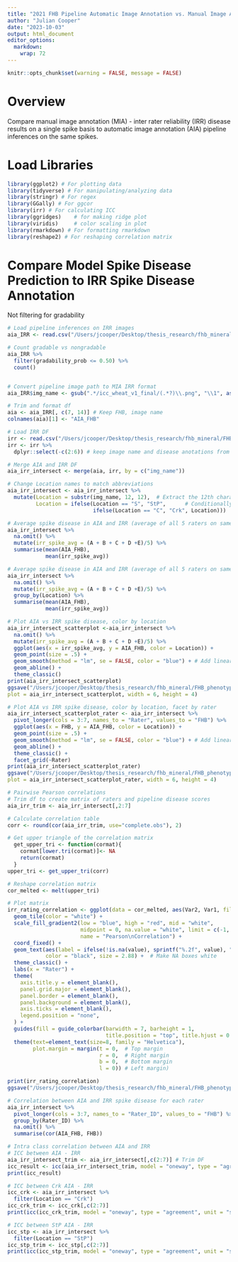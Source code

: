 ```yaml
---
title: "2021 FHB Pipeline Automatic Image Annotation vs. Manual Image Annotation - Inter Rater Reliability; Spike"
author: "Julian Cooper"
date: "2023-10-03"
output: html_document
editor_options: 
  markdown: 
    wrap: 72
---
```


```r
knitr::opts_chunk$set(warning = FALSE, message = FALSE) 
```

# Overview

Compare manual image annotation (MIA) - inter rater reliability (IRR)
disease results on a single spike basis to automatic image annotation
(AIA) pipeline inferences on the same spikes. 

# Load Libraries
```r

library(ggplot2) # For plotting data
library(tidyverse) # For manipulating/analyzing data
library(stringr) # For regex
library(GGally) # For ggcor
library(irr) # For calculating ICC
library(ggridges)    # for making ridge plot
library(viridis)     # color scaling in plot
library(rmarkdown) # For formatting rmarkdown
library(reshape2) # For reshaping correlation matrix

```

# Compare Model Spike Disease Prediction to IRR Spike Disease Annotation
Not filtering for gradability
```r

# Load pipeline inferences on IRR images
aia_IRR <- read.csv("/Users/jcooper/Desktop/thesis_research/fhb_mineral/FHB_phenotyping_pipeline/automatic_image_annotation/2021model/raw_data/results_summary_v1-icc-icc_model_2021_vertical.csv")

# Count gradable vs nongradable
aia_IRR %>%
  filter(gradability_prob <= 0.50) %>%
  count()


# Convert pipeline image path to MIA IRR format
aia_IRR$img_name <- gsub(".*/icc_wheat_v1_final/(.*?)\\.png", "\\1", as.character(aia_IRR$img_path))

# Trim and format df
aia <- aia_IRR[, c(7, 14)] # Keep FHB, image name
colnames(aia)[1] <- "AIA_FHB"

# Load IRR DF
irr <- read.csv("/Users/jcooper/Desktop/thesis_research/fhb_mineral/FHB_phenotyping_pipeline/manual_image_annotation/inter_rater_reliability_annotations/data/2022/wheat2022_mia_inter_rater_reliabilit.csv")
irr <- irr %>%
  dplyr::select(-c(2:6)) # keep image name and disease anotations from Raters A-E

# Merge AIA and IRR DF
aia_irr_intersect <- merge(aia, irr, by = c("img_name"))

# Change Location names to match abbreviations
aia_irr_intersect <- aia_irr_intersect %>%
  mutate(Location = substr(img_name, 12, 12),  # Extract the 12th character, S for Saint_Paul or C for Crookston
         Location = ifelse(Location == "S", "StP",      # Conditionally replace 'S' with 'StP'
                           ifelse(Location == "C", "Crk", Location)))   # Conditionally replace 'C' with 'Crk'

# Average spike disease in AIA and IRR (average of all 5 raters on same spike)
aia_irr_intersect %>%
  na.omit() %>% 
  mutate(irr_spike_avg = (A + B + C + D +E)/5) %>%
  summarise(mean(AIA_FHB),
            mean(irr_spike_avg))

# Average spike disease in AIA and IRR (average of all 5 raters on same spike), by location
aia_irr_intersect %>%
  na.omit() %>% 
  mutate(irr_spike_avg = (A + B + C + D +E)/5) %>%
  group_by(Location) %>%
  summarise(mean(AIA_FHB),
            mean(irr_spike_avg))

# Plot AIA vs IRR spike disease, color by location
aia_irr_intersect_scatterplot <-aia_irr_intersect %>%
  na.omit() %>% 
  mutate(irr_spike_avg = (A + B + C + D +E)/5) %>%
  ggplot(aes(x = irr_spike_avg, y = AIA_FHB, color = Location)) +
  geom_point(size = .5) +
  geom_smooth(method = "lm", se = FALSE, color = "blue") + # Add linear regression line 
  geom_abline() + 
  theme_classic()
print(aia_irr_intersect_scatterplot)
ggsave("/Users/jcooper/Desktop/thesis_research/fhb_mineral/FHB_phenotyping_pipeline/automatic_image_annotation/2021model/aia_mia_irr_spike/results/aia_irr_spike_scatterplot.png",
plot = aia_irr_intersect_scatterplot, width = 6, height = 4)

# Plot AIA vs IRR spike disease, color by location, facet by rater
aia_irr_intersect_scatterplot_rater <- aia_irr_intersect %>%
  pivot_longer(cols = 3:7, names_to = "Rater", values_to = "FHB") %>%
  ggplot(aes(x = FHB, y = AIA_FHB, color = Location)) +
  geom_point(size = .5) +
  geom_smooth(method = "lm", se = FALSE, color = "blue") + # Add linear regression line 
  geom_abline() + 
  theme_classic() +
  facet_grid(~Rater)
print(aia_irr_intersect_scatterplot_rater)
ggsave("/Users/jcooper/Desktop/thesis_research/fhb_mineral/FHB_phenotyping_pipeline/automatic_image_annotation/2021model/aia_mia_irr_spike/results/aia_irr_spike_scatterplot_rater.png",
plot = aia_irr_intersect_scatterplot_rater, width = 6, height = 4)

# Pairwise Pearson correlations
# Trim df to create matrix of raters and pipeline disease scores
aia_irr_trim <- aia_irr_intersect[,2:7] 

# Calculate correlation table
corr <- round(cor(aia_irr_trim, use="complete.obs"), 2)

# Get upper triangle of the correlation matrix
  get_upper_tri <- function(cormat){
    cormat[lower.tri(cormat)]<- NA
    return(cormat)
  }
upper_tri <- get_upper_tri(corr)

# Reshape correlation matrix
cor_melted <- melt(upper_tri)

# Plot matrix
irr_rating_correlation <- ggplot(data = cor_melted, aes(Var2, Var1, fill = value)) +
  geom_tile(color = "white") +
  scale_fill_gradient2(low = "blue", high = "red", mid = "white",
                       midpoint = 0, na.value = "white", limit = c(-1, 1), space = "Lab",
                       name = "Pearson\nCorrelation") +
  coord_fixed() +
  geom_text(aes(label = ifelse(!is.na(value), sprintf("%.2f", value), "")),
            color = "black", size = 2.88) +  # Make NA boxes white
  theme_classic() +
  labs(x = "Rater") +
  theme(
    axis.title.y = element_blank(),
    panel.grid.major = element_blank(),
    panel.border = element_blank(),
    panel.background = element_blank(),
    axis.ticks = element_blank(),
    legend.position = "none",
  ) +
  guides(fill = guide_colorbar(barwidth = 7, barheight = 1,
                               title.position = "top", title.hjust = 0.5)) +
  theme(text=element_text(size=8, family = "Helvetica"),
        plot.margin = margin(t = 0,  # Top margin
                             r = 0,  # Right margin
                             b = 0,  # Bottom margin
                             l = 0)) # Left margin)

print(irr_rating_correlation)
ggsave("/Users/jcooper/Desktop/thesis_research/fhb_mineral/FHB_phenotyping_pipeline/automatic_image_annotation/2021model/aia_mia_irr_spike/results/aia_irr_rating_correlation.png", plot = irr_rating_correlation, height = 5, width = 5)

# Correlation between AIA and IRR spike disease for each rater
aia_irr_intersect %>%
  pivot_longer(cols = 3:7, names_to = "Rater_ID", values_to = "FHB") %>%
  group_by(Rater_ID) %>% 
  na.omit() %>%
  summarise(cor(AIA_FHB, FHB))

# Intra class correlation between AIA and IRR
# ICC between AIA - IRR
aia_irr_intersect_trim <- aia_irr_intersect[,c(2:7)] # Trim DF
icc_result <- icc(aia_irr_intersect_trim, model = "oneway", type = "agreement", unit = "single")
print(icc_result)

# ICC between Crk AIA - IRR
icc_crk <- aia_irr_intersect %>%
  filter(Location == "Crk")
icc_crk_trim <- icc_crk[,c(2:7)]
print(icc(icc_crk_trim, model = "oneway", type = "agreement", unit = "single"))

# ICC between StP AIA - IRR
icc_stp <- aia_irr_intersect %>%
  filter(Location == "StP")
icc_stp_trim <- icc_stp[,c(2:7)]
print(icc(icc_stp_trim, model = "oneway", type = "agreement", unit = "single"))



```